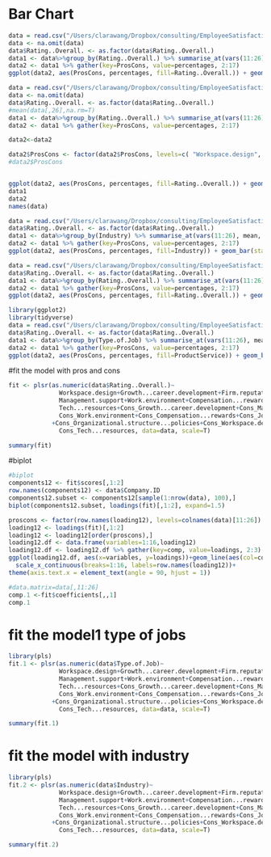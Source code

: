  
# Bar Chart

```r
data = read.csv("/Users/clarawang/Dropbox/consulting/EmployeeSatisfactionData.csv")
data <- na.omit(data)
data$Rating..Overall. <- as.factor(data$Rating..Overall.)
data1 <- data%>%group_by(Rating..Overall.) %>% summarise_at(vars(11:26), mean, na.rm=T)
data2 <- data1 %>% gather(key=ProsCons, value=percentages, 2:17)
ggplot(data2, aes(ProsCons, percentages, fill=Rating..Overall.)) + geom_bar(stat="Identity")+theme(axis.text.x = element_text(angle = 90, hjust = 1))
```


```r
data = read.csv("/Users/clarawang/Dropbox/consulting/EmployeeSatisfactionData.csv")
data <- na.omit(data)
data$Rating..Overall. <- as.factor(data$Rating..Overall.)
#mean(data[,26],na.rm=T)
data1 <- data%>%group_by(Rating..Overall.) %>% summarise_at(vars(11:26), mean, na.rm=TRUE)
data2 <- data1 %>% gather(key=ProsCons, value=percentages, 2:17)

data2<-data2 

data2$ProsCons <- factor(data2$ProsCons, levels=c( "Workspace.design", "Cons_Workspace.design",  "Growth...career.development"  ,"Cons_Growth...career.development",   "Management.support",  "Cons_Management.support" , "Job.design" ,"Cons_Job.design","Tech...resources" ,"Cons_Tech...resources","Compensation...rewards"  ,"Cons_Compensation...rewards" , "Work.environment"  , "Cons_Work.environment" , "Firm.reputation"  ,"Cons_Organizational.structure...policies"))
#data2$ProsCons


ggplot(data2, aes(ProsCons, percentages, fill=Rating..Overall.)) + geom_bar(stat="Identity")+theme(axis.text.x = element_text(angle = 90, hjust = 1))
data1
data2
names(data)
```

```r
data = read.csv("/Users/clarawang/Dropbox/consulting/EmployeeSatisfactionData.csv")
data$Rating..Overall. <- as.factor(data$Rating..Overall.)
data1 <- data%>%group_by(Industry) %>% summarise_at(vars(11:26), mean, na.rm=T)
data2 <- data1 %>% gather(key=ProsCons, value=percentages, 2:17)
ggplot(data2, aes(ProsCons, percentages, fill=Industry)) + geom_bar(stat="Identity")+theme(axis.text.x = element_text(angle = 90, hjust = 1))
```

```r
data = read.csv("/Users/clarawang/Dropbox/consulting/EmployeeSatisfactionData.csv")
data$Rating..Overall. <- as.factor(data$Rating..Overall.)
data1 <- data%>%group_by(Rating..Overall.) %>% summarise_at(vars(11:26), mean, na.rm=T)
data2 <- data1 %>% gather(key=ProsCons, value=percentages, 2:17)
ggplot(data2, aes(ProsCons, percentages, fill=Rating..Overall.)) + geom_bar(stat="Identity")+theme(axis.text.x = element_text(angle = 90, hjust = 1))
```

```r
library(ggplot2)
library(tidyverse)
data = read.csv("/Users/clarawang/Dropbox/consulting/EmployeeSatisfactionData.csv")
data$Rating..Overall. <- as.factor(data$Rating..Overall.)
data1 <- data%>%group_by(Type.of.Job) %>% summarise_at(vars(11:26), mean, na.rm=T)
data2 <- data1 %>% gather(key=ProsCons, value=percentages, 2:17)
ggplot(data2, aes(ProsCons, percentages, fill=ProductService)) + geom_bar(stat="Identity")+theme(axis.text.x = element_text(angle = 90, hjust = 1)) 
```




#fit the model with pros and cons 
```r
fit <- plsr(as.numeric(data$Rating..Overall.)~
              Workspace.design+Growth...career.development+Firm.reputation+
              Management.support+Work.environment+Compensation...rewards+Job.design+
              Tech...resources+Cons_Growth...career.development+Cons_Management.support+
              Cons_Work.environment+Cons_Compensation...rewards+Cons_Job.design
            +Cons_Organizational.structure...policies+Cons_Workspace.design+
              Cons_Tech...resources, data=data, scale=T)
```

```r
summary(fit)
```


#biplot
```r
#biplot
components12 <- fit$scores[,1:2]
row.names(components12) <- data$Company.ID
components12.subset <- components12[sample(1:nrow(data), 100),]
biplot(components12.subset, loadings(fit)[,1:2], expand=1.5)

proscons <- factor(row.names(loading12), levels=colnames(data)[11:26])
loading12 <- loadings(fit)[,1:2]
loading12 <- loading12[order(proscons),]
loading12.df <- data.frame(variables=1:16,loading12)
loading12.df <- loading12.df %>% gather(key=comp, value=loadings, 2:3)
ggplot(loading12.df, aes(x=variables, y=loadings))+geom_line(aes(col=comp))+
  scale_x_continuous(breaks=1:16, labels=row.names(loading12))+
theme(axis.text.x = element_text(angle = 90, hjust = 1))
```

```r

#data.matrix=data[,11:26]
comp.1 <-fit$coefficients[,,1]
comp.1
```


# fit the model1 type of jobs
```r
library(pls)
fit.1 <- plsr(as.numeric(data$Type.of.Job)~
              Workspace.design+Growth...career.development+Firm.reputation+
              Management.support+Work.environment+Compensation...rewards+Job.design+
              Tech...resources+Cons_Growth...career.development+Cons_Management.support+
              Cons_Work.environment+Cons_Compensation...rewards+Cons_Job.design
            +Cons_Organizational.structure...policies+Cons_Workspace.design+
              Cons_Tech...resources, data=data, scale=T)

```

```r
summary(fit.1)
```

# fit the model with industry
```r
library(pls)
fit.2 <- plsr(as.numeric(data$Industry)~
              Workspace.design+Growth...career.development+Firm.reputation+
              Management.support+Work.environment+Compensation...rewards+Job.design+
              Tech...resources+Cons_Growth...career.development+Cons_Management.support+
              Cons_Work.environment+Cons_Compensation...rewards+Cons_Job.design
            +Cons_Organizational.structure...policies+Cons_Workspace.design+
              Cons_Tech...resources, data=data, scale=T)

```

```r
summary(fit.2)
```
